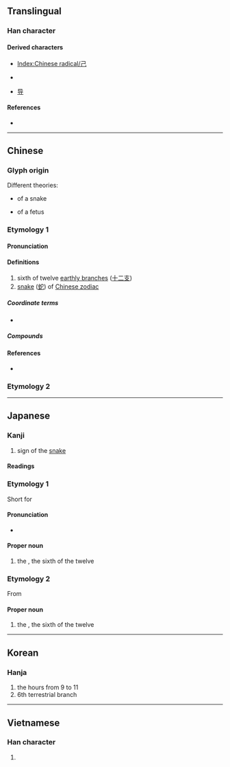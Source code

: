 {{also|己|已}}
{{character info}}
==Translingual==
{{stroke order|type=animate}}

===Han character===
{{Han char|rn=49|rad=己|as=00|sn=3|var=2|four=77717|canj=RU|ids=⿺乚コ}}

====Derived characters====
* [[Index:Chinese radical/己]]
* {{lang|und|sc=Hani|[[包]]}} {{qualifier|Chinese form}}
* [[导]]

====References====
* {{Han ref|kx=0326.120|dkj=08744|dj=0631.010|hdz=20984.020|uh=5DF3|ud=24051|bh=A478|bd=42104}}

----

==Chinese==
{{zh-forms}}

===Glyph origin===
{{Han etym}}
Different theories:
* {{liushu|p}} of a snake
* {{liushu|p}} of a fetus

===Etymology 1===

====Pronunciation====
{{zh-pron
|m=sì
|c=zi6
|h=
|mn=qz:sǐr/xm:sū/tw,zz:chī
|mn_note=chī - vernacular, sū - literary
|w=3zr
|mc=2
|oc=1,1
|ma=|ma2=
|cat=n
}}

====Definitions====
{{zh-hanzi}}

# sixth of twelve [[earthly branch]]es ([[十二支]])
# [[snake]] ([[蛇]]) of [[W:Chinese zodiac|Chinese zodiac]]

=====Coordinate terms=====
* {{list:earthly branches/zh}}

=====Compounds=====
{{zh-der|巳蛇|巳時|上巳}}

====References====
* {{qualifier|Min Nan}} {{thcwd|210}}

===Etymology 2===
{{zh-see|已|v}}

----

==Japanese==
{{wikipedia|lang=ja}}

===Kanji===
{{ja-kanji|grade=8|rs=己00}}

# sign of the [[snake]]

====Readings====
{{ja-readings
|goon=じ
|kanon=し
|kun=み-
}}

===Etymology 1===
{{ja-kanjitab|み|yomi=k}}
{{wp|lang=ja}}
Short for {{m|ja|蛇|tr=hemi||[[snake]]}}

====Pronunciation====
{{ja-pron|acc=0|y=k|み}}
* {{hmp|ja|sort=み|身|実|子}}

====Proper noun====
{{ja-pos|proper|み}}

# the {{w|Snake (zodiac)|Snake}}, the sixth of the twelve {{w|Earthly Branches}}

===Etymology 2===
{{ja-kanjitab|し|yomi=o}}
From {{der|ja|ltc|巳|tr=zi<sup>X</sup>|sort=し}}

====Proper noun====
{{ja-pos|proper|し}}

# the {{w|Snake (zodiac)|Snake}}, the sixth of the twelve {{w|Earthly Branches}}

{{cln|ja|words with multiple readings}}
{{topics|ja|Earthly branches|sort=み}}

----

==Korean==

===Hanja===
{{ko-hanja|hangeul=사|rv=sa|mr=sa|y=sa}}

# the hours from 9 to 11
# 6th terrestrial branch

----

==Vietnamese==

===Han character===
{{vi-hantu|[[tị]]|rs=己00}}

# {{rfdef|vi|sort=己00}}

[[Category:CJKV radicals| ]]